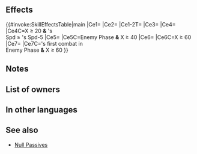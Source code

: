 {{Passive
|name=Shield of Hope
|type=B
|exclusive=1
|canUseWeapon={{WeaponList|exclude=Staff}}
|canUseMove={{MoveList|All}}
|properties=random_owner
|1name=Shield of Hope
|1tagid=SID_人と竜との盾
|1effect=Inflicts Atk/Spd/Def-5 on foe, neutralizes effects that guarantee foe's follow-up attacks and effects that prevent unit's follow-up attacks, and grants effects based on the total value of bonuses on the 3 allies with the highest bonus totals during combat (excluding unit):<br><br>If value ≥ 20, if decreasing the Spd difference necessary to make a follow-up attack by 10 would allow unit to trigger a follow-up attack (excluding guaranteed or prevented follow-ups), triggers【Potent Follow 100%】; if value ≥ 40, if foe initiates combat, unit can counterattack before foe's first attack; and if value ≥ 60, neutralizes effects that prevent unit's counterattacks, and also, if it is first combat initiated by foe that turn, unit can make a follow-up attack before foe's next attack.<br><br>【Potent Follow 100%】<br>Triggers an additional follow-up attack immediately after unit's standard follow-up attack and deals damage = 100% of unit's normal attack damage (if unit cannot make a follow-up attack, this effect triggers when the standard follow-up attack would occur; this effect is treated like a follow-up attack, so effects like "reduce damage by X%" still apply, but this effect is not affected by effects that prevent follow-ups or "attacks twice" effects; only highest value applied; does not stack).
|1cost=300
|1required=-
}}
==Effects==
{{#invoke:SkillEffectsTable|main
|Ce1={{Eft|Temporary debuffs|Atk/Spd/Def|5}}
|Ce2={{Eft|Neutralize Guaranteed Follow-Ups}}
|Ce1-2T={{Tgt|Foe}}
|Ce3={{Eft|Neutralize Prevent Follow-Ups}}
|Ce4={{Eft|Potent Follow 100%}}
|Ce4C=X ≥ 20 '''&''' {{Tgt|Unit}}'s<br>Spd ≥ {{Tgt|Foe}}'s Spd-5
|Ce5={{Eft|Vantage}}
|Ce5C=Enemy Phase '''&''' X ≥ 40
|Ce6={{Eft|Neutralize Prevent Counter}}
|Ce6C=X ≥ 60
|Ce7={{Eft|Desperation}}
|Ce7C={{Tgt|Foe}}'s first combat in<br>Enemy Phase '''&''' X ≥ 60
}}
<b>{{Hatnote|1=X = Total {{SEt|Bonuses}} on 3 {{Tgt|Allies}} with the highest {{SEt|Bonus}} totals}}</b>

==Notes==
{{Temporary debuffs}}
{{Follow-up effect neutralization}}
{{Potent Follow|100%}}
{{Preempt}}
{{Counterattack prevention neutralization}}
{{Follow-up before counter|phase=Enemy|preempt=1}}
{{FirstCombat|follow-up before foe's next attack|target=foe|phase=EP}}
==List of owners==
{{Skill Hero List}}
==In other languages==
{{OtherLanguages
|japanese=
|german=
|spanishEU=Escudo de esperanza
|spanishLA=
|french=
|italian=
|chineseTW=
|portuguese=
}}

==See also==
{{See also skills|cond=(Description LIKE '%total value of bonuses%' OR Description LIKE '%counterattack before foe_s first attack%follow-up attack before foe%' OR Description LIKE '%prevent unit_s counterattacks%' OR Description LIKE '%prevent counterattacks%') AND Exclusive='1'}}
* [[Null Passives]]
{{Passives Navbox|B}}